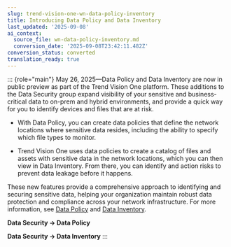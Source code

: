 ```yaml
---
slug: trend-vision-one-wn-data-policy-inventory
title: Introducing Data Policy and Data Inventory
last_updated: '2025-09-08'
ai_context:
  source_file: wn-data-policy-inventory.md
  conversion_date: '2025-09-08T23:42:11.482Z'
conversion_status: converted
translation_ready: true
---
```


::: {role="main"}
May 26, 2025—Data Policy and Data Inventory are now in public preview as part of the Trend Vision One platform. These additions to the Data Security group expand visibility of your sensitive and business-critical data to on-prem and hybrid environments, and provide a quick way for you to identify devices and files that are at risk.

- With Data Policy, you can create data policies that define the network locations where sensitive data resides, including the ability to specify which file types to monitor.

- Trend Vision One uses data policies to create a catalog of files and assets with sensitive data in the network locations, which you can then view in Data Inventory. From there, you can identify and action risks to prevent data leakage before it happens.

These new features provide a comprehensive approach to identifying and securing sensitive data, helping your organization maintain robust data protection and compliance across your network infrastructure. For more information, see [Data Policy](data-policy-overview.mdx) and [Data Inventory](data-inventory.mdx).

**Data Security → Data Policy**

**Data Security → Data Inventory**
:::
